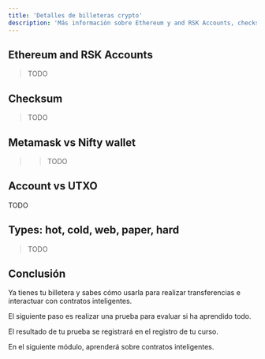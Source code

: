 ```yaml
---
title: 'Detalles de billeteras crypto'
description: 'Más información sobre Ethereum y and RSK Accounts, checksum, Metamask vs Nifty wallet, account vs UTXO, wallet types: hot, cold, web, paper, hard'
---
```


## Ethereum and RSK Accounts

> TODO

## Checksum

> TODO

## Metamask vs Nifty wallet

> > TODO

## Account vs UTXO

TODO

## Types: hot, cold, web, paper, hard

> TODO

## Conclusión

Ya tienes tu billetera y sabes cómo usarla para realizar transferencias 
e interactuar con contratos inteligentes.

El siguiente paso es realizar una prueba para evaluar si ha aprendido todo.

El resultado de tu prueba se registrará en el registro de tu curso.

En el siguiente módulo, aprenderá sobre contratos inteligentes.



